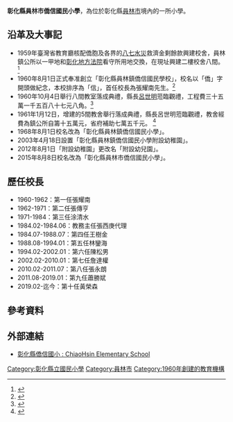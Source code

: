 {{多個問題|
{{primarysources|time=2014-04-17T00:50:57+00:00}}
{{expand|time=2014-04-15T14:33:09+00:00}}
{{refimprove|time=2014-04-17T00:50:57+00:00}}
}}
{{Infobox School
|name= 彰化縣員林市僑信國民小學
|other_name=
|image=
|motto=
|established=1960年8月1日
|type=縣立[[國民小學|國民小學]]
|district=[[臺灣|臺灣]][[彰化縣|彰化縣]][[員林市|員林市]]
|principal=
|grades=國小6級
|location=510 彰化縣員林市中山路二段280號
|website=[http://www.csps.chc.edu.tw/ 彰化縣僑信國小 : ChiaoHsin Elementary School]
|magazine=
}}
'''彰化縣員林市僑信國民小學'''，為位於彰化縣[[員林市|員林市]]境內的一所小學。

==沿革及大事記==
*1959年臺灣省教育廳核配僑胞及各界的[[八七水災|八七水災]]救濟金剩餘款興建校舍，員林鎮公所以一甲地和[[彰化地方法院|彰化地方法院]]看守所用地交換，在現址興建二樓校舍八間。<ref>{{cite book|title=員林鎮志|page=466|publisher=員林鎮公所|year=2010|url=http://www.yuanlin.gov.tw/know/main3.asp|access-date=2014-04-17|archive-date=2020-10-21|archive-url=https://web.archive.org/web/20201021160119/http://www.yuanlin.gov.tw/know/main3.asp}}</ref>
*1960年8月1日正式奉准創立「彰化縣員林鎮僑信國民學校」，校名以「僑」字開頭做紀念，本校排序為「信」，首任校長為張耀南先生。<ref>{{cite web|title=彰化縣僑信國小:Ciao Sin Elementary Schoo|url=http://www.csps.chc.edu.tw/|publisher=彰化縣僑信國小|access-date=2014-04-15|archive-date=2022-04-18|archive-url=https://web.archive.org/web/20220418020033/https://www.csps.chc.edu.tw/}}</ref>
*1960年10月4日舉行八間教室落成典禮，縣長[[彰化縣縣長|呂世明]]蒞臨觀禮，工程費三十五萬一千五百八十七元八角。<ref>{{cite news|title=僑信國校落成典禮|publisher=臺灣民聲日報社|date=1960-10-05}}</ref>
*1961年1月12日，增建的5間教舍舉行落成典禮，縣長呂世明蒞臨觀禮，教舍經費為鎮公所自籌十五萬元，省府補助七萬五千元。 <ref>{{cite news|title=員林僑信國校，舉行落成典禮|publisher=臺灣民聲日報社|date=1961-01-12}}</ref>
*1968年8月1日校名改為「彰化縣員林鎮僑信國民小學」。
*2003年4月18日設置「彰化縣員林鎮僑信國民小學附設幼稚園」。
*2012年8月1日「附設幼稚園」更改名「附設幼兒園」。
*2015年8月8日校名改為「彰化縣員林市僑信國民小學」。

==歷任校長==
*1960-1962：第一任張耀南
*1962-1971：第二任張傳亨
*1971-1984：第三任涂清水
*1984.02-1984.06：教務主任張西庚代理
*1984.07-1988.07：第四任王樹金
*1988.08-1994.01：第五任林鑾海
*1994.02-2002.01：第六任陳松男
*2002.02-2010.01：第七任詹達權
*2010.02-2011.07：第八任張永朗
*2011.08-2019.01：第九任蕭勝斌
*2019.02-迄今：第十任黃榮森

==參考資料==
<references/>

==外部連結==
*[http://www.csps.chc.edu.tw/ 彰化縣僑信國小 : ChiaoHsin Elementary School] {{Wayback|url=http://www.csps.chc.edu.tw/ |date=20220418020033 }}

{{彰化縣國民中小學}}

[[Category:彰化縣立國民小學|Category:彰化縣立國民小學]]
[[Category:員林市|Category:員林市]]
[[Category:1960年創建的教育機構|Category:1960年創建的教育機構]]